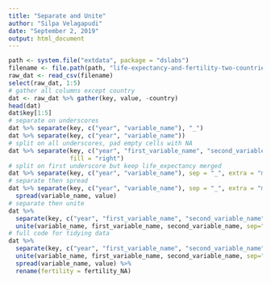 ```yaml
---
title: "Separate and Unite"
author: "Silpa Velagapudi"
date: "September 2, 2019"
output: html_document
---
```

```r
path <- system.file("extdata", package = "dslabs")
filename <- file.path(path, "life-expectancy-and-fertility-two-countries-example.csv")
raw_dat <- read_csv(filename)
select(raw_dat, 1:5)
# gather all columns except country
dat <- raw_dat %>% gather(key, value, -country)
head(dat)
dat$key[1:5]
# separate on underscores
dat %>% separate(key, c("year", "variable_name"), "_")
dat %>% separate(key, c("year", "variable_name"))
# split on all underscores, pad empty cells with NA
dat %>% separate(key, c("year", "first_variable_name", "second_variable_name"), 
                 fill = "right")
# split on first underscore but keep life_expectancy merged
dat %>% separate(key, c("year", "variable_name"), sep = "_", extra = "merge")
# separate then spread
dat %>% separate(key, c("year", "variable_name"), sep = "_", extra = "merge") %>%
  spread(variable_name, value) 
# separate then unite
dat %>% 
  separate(key, c("year", "first_variable_name", "second_variable_name"), fill = "right") %>%
  unite(variable_name, first_variable_name, second_variable_name, sep="_")
# full code for tidying data
dat %>% 
  separate(key, c("year", "first_variable_name", "second_variable_name"), fill = "right") %>%
  unite(variable_name, first_variable_name, second_variable_name, sep="_") %>%
  spread(variable_name, value) %>%
  rename(fertility = fertility_NA)
```

